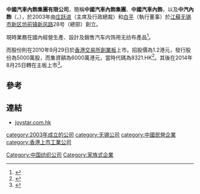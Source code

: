 '''中國汽車內飾集團有限公司'''，簡稱'''中國汽車內飾集團'''、'''中國汽車內飾'''，以及'''中汽內飾'''（'''{{lang-en|CHINA AUTOMOTIVE INTERIOR DECORATION HOLDINGS LIMITED}}'''，{{hkex|0048}}），於2003年由[[庄跃进|庄跃进]]（主席及行政總裁）和[[白平|白平]]（執行董事）於[[江蘇|江蘇]][[无锡市|无锡市]][[新区坊|新区坊]][[前镇新风路|前镇新风路]]28号（總部）創立。

現時業務在國內經營生產、設計及銷售汽车内饰用无纺布產品<ref>{{Cite web |url=http://www.joystar.com.hk/about.asp?ClassId=19 |title=中國汽車內飾集團有限公司簡介 |access-date=2012-07-19 |archive-url=https://web.archive.org/web/20130821210700/http://joystar.com.hk/about.asp?ClassId=19 |archive-date=2013-08-21 |dead-url=yes }}</ref>。

而股份則在2010年9月29日於[[香港交易所|香港交易所]][[香港創業板|創業板]]上市。招股價為1.2港元，發行股份為5000萬股，而集資額為6000萬港元，當時代碼為8321.HK<ref>{{Cite web |url=http://www.joystar.com.hk/images/upfile/GLN20100921006_C.pdf |title=中國汽車內飾集團有限公司提供招股資料 |access-date=2012-07-19 |archive-url=https://web.archive.org/web/20140819125515/http://www.joystar.com.hk/images/upfile/GLN20100921006_C.pdf |archive-date=2014-08-19 |dead-url=yes }}</ref>。其後在2014年8月25日轉在主板上市<ref>{{Cite web |url=http://www.hkexnews.hk/listedco/listconews/sehk/2014/0815/LTN201408151056_C.pdf |title=轉板資料 |accessdate=2014-08-15 |archive-date=2014-08-19 |archive-url=https://web.archive.org/web/20140819084233/http://www.hkexnews.hk/listedco/listconews/sehk/2014/0815/LTN201408151056_C.pdf |dead-url=no }}</ref>。

==參考==
{{reflist}}

==連結==
*[https://web.archive.org/web/20120530180855/http://www.joystar.com.hk/ joystar.com.hk]

[[category:2003年成立的公司|category:2003年成立的公司]]
[[Category:中国纺织公司|Category:中国纺织公司]]
[[category:无锡公司|category:无锡公司]]
[[category:中國民營企業|category:中國民營企業]]
[[category:香港上市工業公司|category:香港上市工業公司]]
[[Category:家族式企業|Category:家族式企業]]